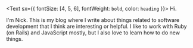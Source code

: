 <Text sx={{ fontSize: [4, 5, 6], fontWeight: `bold`, color: `heading` }}>
  Hi.
</Text>

I'm Nick. This is my blog where I write about things related
to software development that I think are interesting or helpful.
I like to work with Ruby (on Rails) and JavaScript mostly,
but I also love to learn how to do new things.

